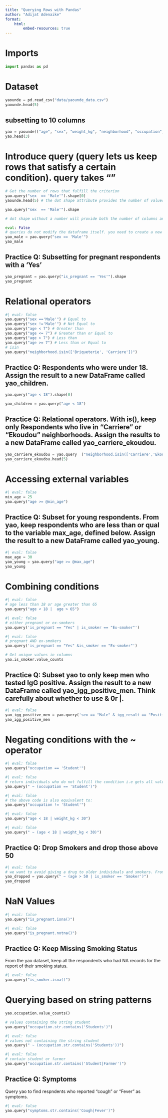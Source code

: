 ```yaml
---
title: "Querying Rows with Pandas"
author: "Adijat Adenaike"
format: 
    html: 
        embed-resources: true
---
```


# Imports


```python
import pandas as pd
```

# Dataset


```python
yaounde = pd.read_csv("data/yaounde_data.csv")
yaounde.head(5)
```

## subsetting to 10 columns 


```python
yao = yaounde[["age", "sex", "weight_kg", "neighborhood", "occupation", "symptoms", "is_smoker", "is_pregnant", "igg_result", "igm_result"]]
yao.head(3)
```

# Introduce query (query lets us keep rows that satisfy a certain condition). query takes ""


```python
# Get the number of rows that fulfill the criterion
yao.query("sex  == 'Male'").shape[0]
yaounde.head(5) # the dot shape attribute provides the number of values within the query. 0 will access just the  first value (the number of rows).
```


```python

yao.query("sex  == 'Male'").shape

# dot shape without a number will provide both the number of columns and rows.
```


```python
eval: False
# queries do not modify the dataframe itself. you need to create a new object/variable
yao_male = yao.query("sex == 'Male'")
yao_male
```

## Practice Q: Subsetting for pregnant respondents with a 'Yes'


```python
yao_pregnant = yao.query("is_pregnant == 'Yes'").shape
yao_pregnant 
```

# Relational operators


```python
#| eval: false
yao.query("sex =='Male'") # Equal to
yao.query("sex !='Male'") # Not Equal to
yao.query("age < 7") # Greater than
yao.query("age <= 7") # Greater than or Equal to
yao.query("age > 7") # Less than
yao.query("age >= 7") # Less than or Equal to
# isin
yao.query("neighborhood.isin(['Briqueterie', 'Carriere'])")
```

## Practice Q: Respondents who were under 18. Assign the result to a new DataFrame called yao_children.

```python
yao.query("age < 18").shape[0]
```

```python
yao_children = yao.query("age < 18")
```

## Practice Q: Relational operators. With is(), keep only Respondents who live in "Carriere" or "Ekoudou" neighborhoods. Assign the results to a new DataFrame called yao_carriere_ekoudou.


```python
yao_carriere_ekoudou = yao.query  ("neighborhood.isin(['Carriere','Ekoudou'])") 
yao_carriere_ekoudou.head(5)
```

# Accessing external variables

```python
#| eval: false
min_age = 25
yao.query("age >= @min_age")

```

## Practice Q: Subset for young respondents. From yao, keep respondents who are less than or qual to the variable max_age, defined below. Assign the result to a new DataFrame called yao_young. 

```python
#| eval: false
max_age = 30
yao_young = yao.query("age >= @max_age")
yao_young
```
# Combining conditions

```python
#| eval: false
# age less than 18 or age greater than 65
yao.query("age < 18 |  age > 65")
```

```python
#| eval: false
# either pregnant or ex-smokers
yao.query('is_pregnant == "Yes" | is_smoker == "Ex-smoker"')
```

```python
#| eval: false
# pregnant AND ex-smokers
yao.query('is_pregnant == "Yes" &is_smoker == "Ex-smoker"')
```

```python
# Get unique values in columns
yao.is_smoker.value_counts
```

## Practice Q: Subset yao to only keep men who tested IgG positive. Assign the result to a new DataFrame called yao_igg_positive_men. Think carefully about whether to use & 0r |.

```python
#| eval: false
yao_igg_positive_men = yao.query('sex == "Male" & igg_result == "Positive"')
yao_igg_positive_men
```
# Negating conditions with the ~ operator

```python
#| eval: false
yao.query("occupation == 'Student'")
```

```python
#| eval: false
# return individuals who do not fulfill the condition i.e gets all value that are not student
yao.query(" ~ (occupation == 'Student')")
```


```python
#| eval: false
# the above code is also equivalent to:
yao.query("occupation != 'Student'")
```


```python
#| eval: false
yao.query("age < 18 | weight_kg < 30")
```


```python
#| eval: false
yao.query(" ~ (age < 18 | weight_kg < 30)")
```

## Practice Q: Drop Smokers and drop those above 50


```python
#| eval: false
# we want to avoid giving a drug to older individuals and smokers. From yao, drop respondents that are either above 50 or who are smokers. Use ~ to negate the conditions. Assign the result to a new DataFrame called yao_dropped. The output should have 810 rows.
yao_dropped = yao.query(" ~ (age > 50 | is_smoker == 'Smoker')")
yao_dropped
```

# NaN Values

```python
#| eval: false
yao.query("is_pregnant.isna()")
```

```python
#| eval: false
yao.query("is_pregnant.notna()")
```

## Practice Q: Keep Missing Smoking Status

From the yao dataset, keep all the respondents who had NA records for the report of their smoking status.

```python
#| eval: false
yao.query("is_smoker.isna()")
```

# Querying based on string patterns

```python
yao.occupation.value_counts()
```

```python
# values containing the string student
yao.query("occupation.str.contains('Students')")
```

```python
#| eval: false
# values not containing the string student
yao.query(" ~ (occupation.str.contains('Students'))")
```


```python
#| eval: false
# contain student or farmer
yao.query("occupation.str.contains('Student|Farmer')")
```

## Practice Q: Symptoms
Query yao to find respndents who reported "cough" or "Fever" as symptoms.

```python
#| eval: false
yao.query("symptoms.str.contains('Cough|Fever')")
```






